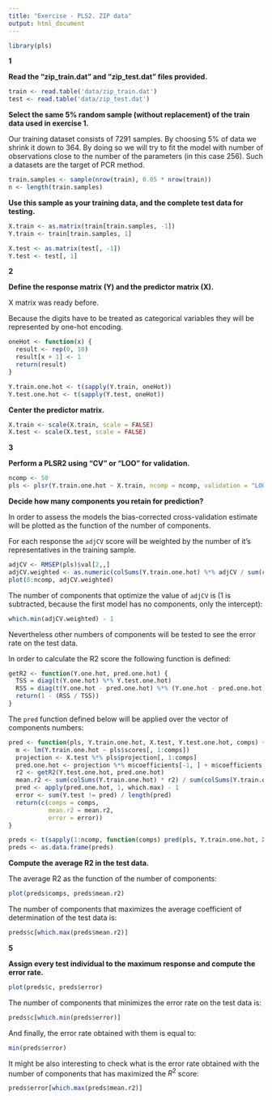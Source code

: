 ```yaml
---
title: "Exercise - PLS2. ZIP data"
output: html_document
---
```


```r
library(pls)
```

**1**

**Read the "zip_train.dat" and "zip_test.dat" files provided.**

```r
train <- read.table('data/zip_train.dat')
test <- read.table('data/zip_test.dat')
```

**Select the same 5% random sample (without replacement) of the train data used in exercise 1.**

Our training dataset consists of 7291 samples. By choosing 5\% of data we shrink it down to 364. By doing so we will try to fit the model with number of observations close to the number	 of the parameters (in this case 256). Such a datasets are the target of PCR method.

```r
train.samples <- sample(nrow(train), 0.05 * nrow(train))
n <- length(train.samples)
```

**Use this sample as your training data, and the complete test data for testing.**

```r
X.train <- as.matrix(train[train.samples, -1])
Y.train <- train[train.samples, 1]

X.test <- as.matrix(test[, -1])
Y.test <- test[, 1]
```

**2**

**Define the response matrix (Y) and the predictor matrix (X).**

X matrix was ready before.

Because the digits have to be treated as categorical variables they will be represented by one-hot encoding.

```r
oneHot <- function(x) {
  result <- rep(0, 10)
  result[x + 1] <- 1
  return(result)
}

Y.train.one.hot <- t(sapply(Y.train, oneHot))
Y.test.one.hot <- t(sapply(Y.test, oneHot))
```

**Center the predictor matrix.**

```r
X.train <- scale(X.train, scale = FALSE)
X.test <- scale(X.test, scale = FALSE)
```

**3**

**Perform a PLSR2 using “CV” or “LOO” for validation.**

```r
ncomp <- 50
pls <- plsr(Y.train.one.hot ~ X.train, ncomp = ncomp, validation = "LOO")
```

**Decide how many components you retain for prediction?**

In order to assess the models the bias-corrected cross-validation estimate will be plotted as the function of the number of components.

For each response the `adjCV` score will be weighted by the number of it's representatives in the training sample.

```r
adjCV <- RMSEP(pls)$val[2,,]
adjCV.weighted <- as.numeric(colSums(Y.train.one.hot) %*% adjCV / sum(colSums(Y.train.one.hot)))
plot(0:ncomp, adjCV.weighted)
```

The number of components that optimize the value of `adjCV` is (1 is subtracted, because the first model has no components, only the intercept):

```r
which.min(adjCV.weighted) - 1
```

Nevertheless other numbers of components will be tested to see the error rate on the test data.

In order to calculate the R2 score the following function is defined:

```r
getR2 <- function(Y.one.hot, pred.one.hot) {
  TSS = diag(t(Y.one.hot) %*% Y.test.one.hot)
  RSS = diag(t(Y.one.hot - pred.one.hot) %*% (Y.one.hot - pred.one.hot))
  return(1 - (RSS / TSS))
}
```

The `pred` function defined below will be applied over the vector of components numbers:

```r
pred <- function(pls, Y.train.one.hot, X.test, Y.test.one.hot, comps) {
  m <- lm(Y.train.one.hot ~ pls$scores[, 1:comps])
  projection <- X.test %*% pls$projection[, 1:comps]
  pred.one.hot <- projection %*% m$coefficients[-1, ] + m$coefficients[1, ]  
  r2 <- getR2(Y.test.one.hot, pred.one.hot)
  mean.r2 <- sum(colSums(Y.train.one.hot) * r2) / sum(colSums(Y.train.one.hot))
  pred <- apply(pred.one.hot, 1, which.max) - 1
  error <- sum(Y.test != pred) / length(pred)
  return(c(comps = comps,
           mean.r2 = mean.r2,
           error = error))
}
```

```r
preds <- t(sapply(1:ncomp, function(comps) pred(pls, Y.train.one.hot, X.test, Y.test.one.hot, comps)))
preds <- as.data.frame(preds)
```

**Compute the average R2 in the test data.**

The average R2 as the function of the number of components:

```r
plot(preds$comps, preds$mean.r2)
```

The number of components that maximizes the average coefficient of determination of the test data is: 

```r
preds$c[which.max(preds$mean.r2)]
```

**5**

**Assign every test individual to the maximum response and compute the error rate.**

```r
plot(preds$c, preds$error)
```

The number of components that minimizes the error rate on the test data is: 

```r
preds$c[which.min(preds$error)]
```

And finally, the error rate obtained with them is equal to:

```r
min(preds$error)
```

It might be also interesting to check what is the error rate obtained with the number of components that has maximized the $R^2$ score:

```r
preds$error[which.max(preds$mean.r2)]
```